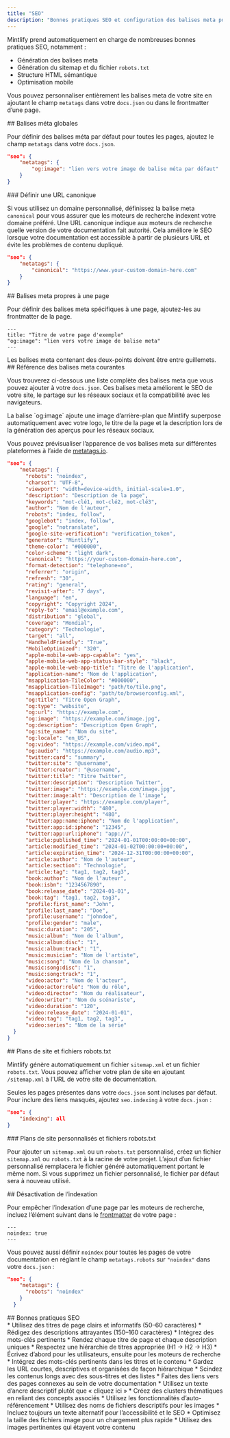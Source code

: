 ```yaml
---
title: "SEO"
description: "Bonnes pratiques SEO et configuration des balises meta pour améliorer la visibilité sur les moteurs de recherche"
---
```


Mintlify prend automatiquement en charge de nombreuses bonnes pratiques SEO, notamment :

* Génération des balises meta
* Génération du sitemap et du fichier `robots.txt`
* Structure HTML sémantique
* Optimisation mobile

Vous pouvez personnaliser entièrement les balises meta de votre site en ajoutant le champ `metatags` dans votre `docs.json` ou dans le frontmatter d’une page.

<div id="global-meta-tags">
  ## Balises méta globales
</div>

Pour définir des balises méta par défaut pour toutes les pages, ajoutez le champ `metatags` dans votre `docs.json`.

```json
"seo": {
    "metatags": {
        "og:image": "lien vers votre image de balise méta par défaut"
    }
}
```

<div id="set-a-canonical-url">
  ### Définir une URL canonique
</div>

Si vous utilisez un domaine personnalisé, définissez la balise meta `canonical` pour vous assurer que les moteurs de recherche indexent votre domaine préféré. Une URL canonique indique aux moteurs de recherche quelle version de votre documentation fait autorité. Cela améliore le SEO lorsque votre documentation est accessible à partir de plusieurs URL et évite les problèmes de contenu dupliqué.

```json
"seo": {
    "metatags": {
        "canonical": "https://www.your-custom-domain-here.com"
    }
}
```

<div id="page-specific-meta-tags">
  ## Balises meta propres à une page
</div>

Pour définir des balises meta spécifiques à une page, ajoutez-les au frontmatter de la page.

```mdx
---
title: "Titre de votre page d'exemple"
"og:image": "lien vers votre image de balise meta"
---
```

<Note>
  Les balises meta contenant des deux-points doivent être entre guillemets.
</Note>

<div id="common-meta-tags-reference">
  ## Référence des balises meta courantes
</div>

Vous trouverez ci-dessous une liste complète des balises meta que vous pouvez ajouter à votre `docs.json`. Ces balises meta améliorent le SEO de votre site, le partage sur les réseaux sociaux et la compatibilité avec les navigateurs.

<Note>
  La balise `og:image` ajoute une image d’arrière-plan que Mintlify superpose automatiquement avec votre logo, le titre de la page et la description lors de la génération des aperçus pour les réseaux sociaux.
</Note>

Vous pouvez prévisualiser l’apparence de vos balises meta sur différentes plateformes à l’aide de [metatags.io](https://metatags.io/).

```json expandable
"seo": {
    "metatags": {
      "robots": "noindex",
      "charset": "UTF-8",
      "viewport": "width=device-width, initial-scale=1.0",
      "description": "Description de la page",
      "keywords": "mot-clé1, mot-clé2, mot-clé3",
      "author": "Nom de l'auteur",
      "robots": "index, follow",
      "googlebot": "index, follow",
      "google": "notranslate",
      "google-site-verification": "verification_token",
      "generator": "Mintlify",
      "theme-color": "#000000",
      "color-scheme": "light dark",
      "canonical": "https://your-custom-domain-here.com",
      "format-detection": "telephone=no",
      "referrer": "origin",
      "refresh": "30",
      "rating": "general",
      "revisit-after": "7 days",
      "language": "en",
      "copyright": "Copyright 2024",
      "reply-to": "email@example.com",
      "distribution": "global",
      "coverage": "Mondial",
      "category": "Technologie",
      "target": "all",
      "HandheldFriendly": "True",
      "MobileOptimized": "320",
      "apple-mobile-web-app-capable": "yes",
      "apple-mobile-web-app-status-bar-style": "black",
      "apple-mobile-web-app-title": "Titre de l'application",
      "application-name": "Nom de l'application",
      "msapplication-TileColor": "#000000",
      "msapplication-TileImage": "path/to/tile.png",
      "msapplication-config": "path/to/browserconfig.xml",
      "og:title": "Titre Open Graph",
      "og:type": "website",
      "og:url": "https://example.com",
      "og:image": "https://example.com/image.jpg",
      "og:description": "Description Open Graph",
      "og:site_name": "Nom du site",
      "og:locale": "en_US",
      "og:video": "https://example.com/video.mp4",
      "og:audio": "https://example.com/audio.mp3",
      "twitter:card": "summary",
      "twitter:site": "@username",
      "twitter:creator": "@username",
      "twitter:title": "Titre Twitter",
      "twitter:description": "Description Twitter",
      "twitter:image": "https://example.com/image.jpg",
      "twitter:image:alt": "Description de l'image",
      "twitter:player": "https://example.com/player",
      "twitter:player:width": "480",
      "twitter:player:height": "480",
      "twitter:app:name:iphone": "Nom de l'application",
      "twitter:app:id:iphone": "12345",
      "twitter:app:url:iphone": "app://",
      "article:published_time": "2024-01-01T00:00:00+00:00",
      "article:modified_time": "2024-01-02T00:00:00+00:00",
      "article:expiration_time": "2024-12-31T00:00:00+00:00",
      "article:author": "Nom de l'auteur",
      "article:section": "Technologie",
      "article:tag": "tag1, tag2, tag3",
      "book:author": "Nom de l'auteur",
      "book:isbn": "1234567890",
      "book:release_date": "2024-01-01",
      "book:tag": "tag1, tag2, tag3",
      "profile:first_name": "John",
      "profile:last_name": "Doe",
      "profile:username": "johndoe",
      "profile:gender": "male",
      "music:duration": "205",
      "music:album": "Nom de l'album",
      "music:album:disc": "1",
      "music:album:track": "1",
      "music:musician": "Nom de l'artiste",
      "music:song": "Nom de la chanson",
      "music:song:disc": "1",
      "music:song:track": "1",
      "video:actor": "Nom de l'acteur",
      "video:actor:role": "Nom du rôle",
      "video:director": "Nom du réalisateur",
      "video:writer": "Nom du scénariste",
      "video:duration": "120",
      "video:release_date": "2024-01-01",
      "video:tag": "tag1, tag2, tag3",
      "video:series": "Nom de la série"
  }
}
```

<div id="sitemaps-and-robotstxt-files">
  ## Plans de site et fichiers robots.txt
</div>

Mintlify génère automatiquement un fichier `sitemap.xml` et un fichier `robots.txt`. Vous pouvez afficher votre plan de site en ajoutant `/sitemap.xml` à l’URL de votre site de documentation.

Seules les pages présentes dans votre `docs.json` sont incluses par défaut. Pour inclure des liens masqués, ajoutez `seo.indexing` à votre `docs.json` :

```json
"seo": {
    "indexing": all
}
```

<div id="custom-sitemaps-and-robotstxt-files">
  ### Plans de site personnalisés et fichiers robots.txt
</div>

Pour ajouter un `sitemap.xml` ou un `robots.txt` personnalisé, créez un fichier `sitemap.xml` ou `robots.txt` à la racine de votre projet. L’ajout d’un fichier personnalisé remplacera le fichier généré automatiquement portant le même nom. Si vous supprimez un fichier personnalisé, le fichier par défaut sera à nouveau utilisé.

<div id="disabling-indexing">
  ## Désactivation de l’indexation
</div>

Pour empêcher l’indexation d’une page par les moteurs de recherche, incluez l’élément suivant dans le [frontmatter](fr/pages) de votre page :

```
---
noindex: true
---
```

Vous pouvez aussi définir `noindex` pour toutes les pages de votre documentation en réglant le champ `metatags.robots` sur `"noindex"` dans votre `docs.json` :

```json
"seo": {
    "metatags": {
      "robots": "noindex"
    }
  }
```

<div id="seo-best-practices">
  ## Bonnes pratiques SEO
</div>

<AccordionGroup>
  <Accordion title="Rédiger des titres et des descriptions informatifs">
    * Utilisez des titres de page clairs et informatifs (50–60 caractères)
    * Rédigez des descriptions attrayantes (150–160 caractères)
    * Intégrez des mots-clés pertinents
    * Rendez chaque titre de page et chaque description uniques
  </Accordion>

  <Accordion title="Optimiser la structure de votre contenu">
    * Respectez une hiérarchie de titres appropriée (H1 → H2 → H3)
    * Écrivez d’abord pour les utilisateurs, ensuite pour les moteurs de recherche
    * Intégrez des mots-clés pertinents dans les titres et le contenu
    * Gardez les URL courtes, descriptives et organisées de façon hiérarchique
    * Scindez les contenus longs avec des sous-titres et des listes
  </Accordion>

  <Accordion title="Stratégie de maillage interne">
    * Faites des liens vers des pages connexes au sein de votre documentation
    * Utilisez un texte d’ancre descriptif plutôt que « cliquez ici »
    * Créez des clusters thématiques en reliant des concepts associés
    * Utilisez les fonctionnalités d’auto-référencement
  </Accordion>

  <Accordion title="SEO des images">
    * Utilisez des noms de fichiers descriptifs pour les images
    * Incluez toujours un texte alternatif pour l’accessibilité et le SEO
    * Optimisez la taille des fichiers image pour un chargement plus rapide
    * Utilisez des images pertinentes qui étayent votre contenu
  </Accordion>
</AccordionGroup>